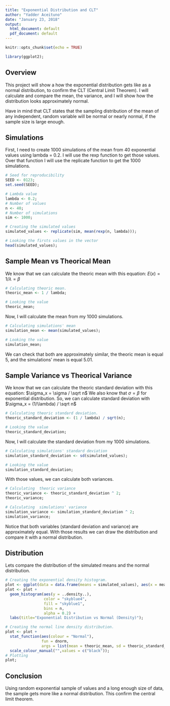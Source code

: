 ```yaml
---
title: "Exponential Distribution and CLT"
author: "Yadder Aceituno"
date: "January 23, 2018"
output:
  html_document: default
  pdf_document: default
---
```


```r
knitr::opts_chunk$set(echo = TRUE)

library(ggplot2);
```

## Overview

This project will show a how the exponential distribution gets like as a normal distribution, to confirm the CLT (Central Limit Theorem). I will calculate and compare the mean, the variance, and I will show how the distribution looks approximately normal.

Have in mind that CLT states that the sampling distribution of the mean of any independent, random variable will be normal or nearly normal, if the sample size is large enough.

## Simulations
First, I need to create 1000 simulations of the mean from 40 exponential values using lambda = 0.2.
I will use the rexp function to get those values. Over that function I will use the replicate function to get the 1000 simulations.

```r
# Seed for reproducibility
SEED <- 0123;
set.seed(SEED);

# Lambda value
lambda <- 0.2;
# Number of values  
n <- 40;
# Number of simulations
sim <- 1000;

# Creating the simulated values
simulated_values <- replicate(sim, mean(rexp(n, lambda)));

# Looking the firsts values in the vector
head(simulated_values);
```

## Sample Mean vs Theorical Mean
We know that we can calculate the theoric mean with this equation: $E(x) = 1/\lambda = \beta$

```r
# Calculating theoric mean.
theoric_mean <- 1 / lambda;

# Looking the value
theoric_mean;
```

Now, I will calculate the mean from my 1000 simulations.

```r
# Calculating simulations' mean
simulation_mean <- mean(simulated_values);

# Looking the value
simulation_mean;
```

We can check that both are approximately similar, the theoric mean is equal 5, and the simulations' mean is equal 5.01.

## Sample Variance vs Theorical Variance
We know that we can calculate the theoric standard deviation with this equation: $\sigma_x = \sigma / \sqrt n$
We also know that $\sigma = \beta$ for exponential distribution. So, we can calculate standard deviation with $\sigma_x = (1/\lambda) / \sqrt n$

```r
# Calculating theoric standard deviation.
theoric_standard_deviation <- (1 / lambda) / sqrt(n);

# Looking the value
theoric_standard_deviation;
```

Now, I will calculate the standard deviation from my 1000 simulations.

```r
# Calculating simulations' standard deviation
simulation_standard_deviation <- sd(simulated_values);

# Looking the value
simulation_standard_deviation;
```

With those values, we can calculate both variances.

```r
# Calculating  theoric variance
theoric_variance <- theoric_standard_deviation ^ 2;
theoric_variance;

# Calculating  simulations' variance
simulation_variance <- simulation_standard_deviation ^ 2;
simulation_variance;
```

Notice that both variables (standard deviation and variance) are approximately equal. With those results we can draw the distribution and compare it with a normal distribution.


## Distribution

Lets compare the distribution of the simulated means and the normal distribution.

```r
# Creating the exponential density histogram.
plot <- ggplot(data = data.frame(means = simulated_values), aes(x = means));
plot <- plot + 
  geom_histogram(aes(y = ..density..),
                 color = "skyblue4", 
                 fill = "skyblue1", 
                 bins = n,
                 alpha = 0.2) +
  labs(title="Exponential Distribution vs Normal (Density)");

# Creating the normal line density distribution.
plot <- plot + 
  stat_function(aes(colour = "Normal"),
                fun = dnorm, 
                args = list(mean = theoric_mean, sd = theoric_standard_deviation)) + 
  scale_colour_manual("",values = c("black"));
# Plotting
plot;
```

## Conclusion
Using random exponential sample of values and a long enough size of data, the sample gets more like a normal distribution.
This confirm the central limit theorem.